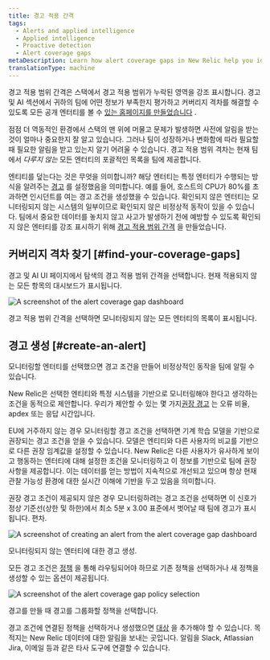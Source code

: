 ```yaml
---
title: 경고 적용 간격
tags:
  - Alerts and applied intelligence
  - Applied intelligence
  - Proactive detection
  - Alert coverage gaps
metaDescription: Learn how alert coverage gaps in New Relic help you identify gaps in your alert system.
translationType: machine
---
```





경고 적용 범위 간격은 스택에서 경고 적용 범위가 누락된 영역을 강조 표시합니다. 경고 및 AI 섹션에서 귀하의 팀에 어떤 정보가 부족한지 평가하고 커버리지 격차를 해결할 수 있도록 모든 공개 엔터티를 볼 수 [있는 홈페이지를 만들었습니다](https://one.newrelic.com/nrai/detection-gaps/home) .

점점 더 역동적인 환경에서 스택의 맨 위에 머물고 문제가 발생하면 사전에 알림을 받는 것이 얼마나 중요한지 잘 알고 있습니다. 그러나 팀이 성장하거나 변화함에 따라 필요할 때 필요한 알림을 받고 있는지 알기 어려울 수 있습니다. 경고 적용 범위 격차는 현재 팀에서 _다루지 않는_ 모든 엔터티의 포괄적인 목록을 팀에 제공합니다.

엔티티를 덮는다는 것은 무엇을 의미합니까? 해당 엔터티는 특정 엔터티가 수행되는 방식을 알려주는 [경고](/docs/alerts-applied-intelligence/applied-intelligence/incident-intelligence/basic-alerting-concepts/) 를 설정했음을 의미합니다. 예를 들어, 호스트의 CPU가 80%를 초과하면 인시던트를 여는 경고 조건을 생성했을 수 있습니다. 확인되지 않은 엔터티는 모니터링되지 않는 시스템의 일부이므로 확인되지 않은 비정상적 동작이 있을 수 있습니다. 팀에서 중요한 데이터를 놓치지 않고 사고가 발생하기 전에 예방할 수 있도록 확인되지 않은 엔터티를 강조 표시하기 위해 [경고 적용 범위 간격](https://one.newrelic.com/nrai/detection-gaps/home) 을 만들었습니다.

## 커버리지 격차 찾기 [#find-your-coverage-gaps]

경고 및 AI UI 페이지에서 탐색의 경고 적용 범위 간격을 선택합니다. 현재 적용되지 않는 모든 항목의 대시보드가 표시됩니다.

<img
  title="Alert coverage gap dashboard."
  alt="A screenshot of the alert coverage gap dashboard"
  src={accountsAlertCoverageGapsHomepage}
/>

<figcaption>
  경고 적용 범위 간격을 선택하면 모니터링되지 않는 모든 엔터티의 목록이 표시됩니다.
</figcaption>

## 경고 생성 [#create-an-alert]

모니터링할 엔터티를 선택했으면 경고 조건을 만들어 비정상적인 동작을 팀에 알릴 수 있습니다.

New Relic은 선택한 엔티티와 특정 시스템을 기반으로 모니터링해야 한다고 생각하는 조건을 동적으로 제안합니다. 우리가 제안할 수 있는 몇 가지[권장 경고](/docs/alerts-applied-intelligence/new-relic-alerts/get-started/condition-recommendations/) 는 오류 비율, apdex 또는 응답 시간입니다.

EU에 거주하지 않는 경우 모니터링할 경고 조건을 선택하면 기계 학습 모델을 기반으로 권장되는 경고 조건을 얻을 수 있습니다. 모델은 엔티티와 다른 사용자의 비교를 기반으로 다른 권장 임계값을 설정할 수 있습니다. New Relic은 다른 사용자가 유사하게 보이고 행동하는 엔터티에 대해 설정한 조건을 모니터링하고 이 정보를 기반으로 팀에 권장 사항을 제공합니다. 이는 데이터를 얻는 방법이 지속적으로 개선되고 있으며 항상 현재 관찰 가능성 환경에 대한 실시간 이해에 기반을 두고 있음을 의미합니다.

권장 경고 조건이 제공되지 않은 경우 모니터링하려는 경고 조건을 선택하면 이 신호가 정상 기준선(상한 및 하한)에서 최소 5분 x 3.00 표준에서 벗어날 때 팀에 경고가 표시됩니다. 편차.

<img
  title="Create an alert."
  alt="A screenshot of creating an alert from the alert coverage gap dashboard"
  src={accountsAddanAlert}
/>

<figcaption>
  모니터링되지 않는 엔터티에 대한 경고 생성.
</figcaption>

모든 경고 조건은 [정책](/docs/alerts-applied-intelligence/new-relic-alerts/learn-alerts/rules-limits-alerts) 을 통해 라우팅되어야 하므로 기존 정책을 선택하거나 새 정책을 생성할 수 있는 옵션이 제공됩니다.

<img
  title="Create a policy for alert coverage gaps."
  alt="A screenshot of the alert coverage gap policy selection"
  src={accountsCreateaPolicyAlertCoverageGaps}
/>

<figcaption>
  경고를 만들 때 경고를 그룹화할 정책을 선택합니다.
</figcaption>

경고 조건에 연결된 정책을 선택하거나 생성했으면 [대상](https://docs.newrelic.com/docs/alerts-applied-intelligence/notifications/destinations) 을 추가해야 할 수 있습니다. 목적지는 New Relic 데이터에 대한 알림을 보내는 곳입니다. 알림을 Slack, Atlassian Jira, 이메일 등과 같은 타사 도구에 연결할 수 있습니다.
